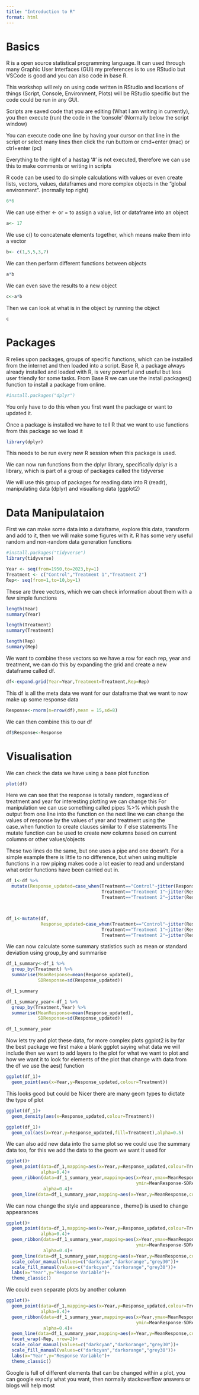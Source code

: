 ```yaml
---
title: "Introduction to R"
format: html
---
```


# Basics

R is a open source statistical programming language. It can used through many Graphic User Interfaces (GUI) my preferences is 
to use RStudio but VSCode is good and you can also code in base R. 

This workshop will rely on using code written in RStudio and locations of things (Script, Console, Environment, Plots) will be RStudio specific but the code could be run in any GUI.

Scripts are saved code that you are editing (What I am writing in currently), you then execute (run) the code in the 'console' (Normally below the script window)

You can execute code one line by having your cursor on that line in the script or select many lines then click the run buttom or cmd+enter (mac) or ctrl+enter (pc)

Everything to the right of a hastag '#' is not executed, therefore we can use this to make comments or writing in scripts

R code can be used to do simple calculations with values or even create lists, vectors, values, dataframes and more complex objects in the "global environment". (normally top right)

```r
6*6
```

We can use either <- or = to assign a value, list or dataframe into an object

```r
a<- 17
```

We use c() to concatenate elements together, which means make them into a vector
 
```r
b<- c(1,5,5,3,7)
```

We can then perform different functions between objects

```r
a*b
```

We can even save the results to a new object
```r
c<-a*b
```

Then we can look at what is in the object by running the object

```r
c
```

# Packages

R relies upon packages, groups of specific functions, which can be installed from the internet and then loaded into a script. 
Base R, a package always already installed and loaded with R, is very powerful and useful but less user friendly for some tasks.
From Base R we can use the install.packages() function to install a package from online.

```r
#install.packages("dplyr") 
```

You only have to do this when you first want the package or want to updated it. 

Once a package is installed we have to tell R that we want to use functions from this package so we load it

```r
library(dplyr) 
```

This needs to be run every new R session when this package is used.


We can now run functions from the dplyr library, specifically dplyr is a library, which is part of a group of packages called the tidyverse

We will use this group of packages for reading data into R (readr), manipulating data (dplyr) and visualisng data (ggplot2)

# Data Manipulataion 

First we can make some data into a dataframe, explore this data, transform and add to it, then we will make some figures with it.
R has some very useful random and non-random data generation functions 

```r
#install.packages("tidyverse") 
library(tidyverse)

Year <- seq(from=1950,to=2023,by=1)
Treatment <- c("Control","Treatment 1","Treatment 2")
Rep<- seq(from=1,to=10,by=1)
```

These are three vectors, which we can check information about them with a few simple functions

```r
length(Year)
summary(Year)

length(Treatment)
summary(Treatment)

length(Rep)
summary(Rep)
```

We want to combine these vectors so we have a row for each rep, year and treatment, we can do this by expanding the grid and create a new dataframe called df.

```r
df<-expand.grid(Year=Year,Treatment=Treatment,Rep=Rep)
```

This df is all the meta data we want for our dataframe that we want to now make up some response data

```r
Response<-rnorm(n=nrow(df),mean = 15,sd=8)
```

We can then combine this to our df

```r
df$Response<-Response
```

# Visualisation

We can check the data we have using a base plot function

```r
plot(df)
```

Here we can see that the response is totally random, regardless of treatment and year
for interesting plotting we can change this 
For manipulation we can use something called pipes %>% which push the output from one line into the function on the next line
we can change the values of response by the values of year and treatment using the case_when function to create clauses similar to if else statements
The mutate function can be used to create new columns based on current columns or other values/objects

These two lines do the same, but one uses a pipe and one doesn't. For a simple example there is little to no difference, but when using multiple functions in a row piping makes code a lot easier to read and understand what order functions have been carried out in.


```r
df_1<-df %>% 
  mutate(Response_updated=case_when(Treatment=="Control"~jitter(Response)*((Year-1930)/5)-50,
                                    Treatment=="Treatment 1"~jitter(Response)*((Year-1930)*-2)+1000,
                                    Treatment=="Treatment 2"~jitter(Response)*((Year-1930)*1.5)-4))



df_1<-mutate(df,
             Response_updated=case_when(Treatment=="Control"~jitter(Response)*((Year-1930)/5)-50,
                                    Treatment=="Treatment 1"~jitter(Response)*((Year-1930)*-2)+1000,
                                    Treatment=="Treatment 2"~jitter(Response)*((Year-1930)*1.5)-4))


```

We can now calculate some summary statistics such as mean or standard deviation using group_by and summarise

```r
df_1_summary<-df_1 %>% 
  group_by(Treatment) %>% 
  summarise(MeanResponse=mean(Response_updated),
            SDResponse=sd(Response_updated))

df_1_summary

df_1_summary_year<-df_1 %>% 
  group_by(Treatment,Year) %>% 
  summarise(MeanResponse=mean(Response_updated),
            SDResponse=sd(Response_updated))

df_1_summary_year
```

Now lets try and plot these data, for more complex plots ggplot2 is by far the best package
we first make a blank ggplot saying what data we will include
then we want to add layers to the plot for what we want to plot and how we want it to look
for elements of the plot that change with data from the df we use the aes() function

```r
ggplot(df_1)+
  geom_point(aes(x=Year,y=Response_updated,colour=Treatment))

```

This looks good but could be Nicer there are many geom types to dictate the type of plot

```r
ggplot(df_1)+
  geom_density(aes(x=Response_updated,colour=Treatment))

ggplot(df_1)+
  geom_col(aes(x=Year,y=Response_updated,fill=Treatment),alpha=0.5)
```

We can also add new data into the same plot so we could use the summary data too, for this we add the data to the geom we want it used for

```r
ggplot()+
  geom_point(data=df_1,mapping=aes(x=Year,y=Response_updated,colour=Treatment),
             alpha=0.4)+
  geom_ribbon(data=df_1_summary_year,mapping=aes(x=Year,ymax=MeanResponse+SDResponse,
                                                 ymin=MeanResponse-SDResponse,fill=Treatment),
              alpha=0.4)+
  geom_line(data=df_1_summary_year,mapping=aes(x=Year,y=MeanResponse,colour=Treatment))
```

We can now change the style and appearance , theme() is used to change appearances

```r
ggplot()+
  geom_point(data=df_1,mapping=aes(x=Year,y=Response_updated,colour=Treatment),
             alpha=0.4)+
  geom_ribbon(data=df_1_summary_year,mapping=aes(x=Year,ymax=MeanResponse+SDResponse,
                                                 ymin=MeanResponse-SDResponse,fill=Treatment),
              alpha=0.4)+
  geom_line(data=df_1_summary_year,mapping=aes(x=Year,y=MeanResponse,colour=Treatment))+
  scale_color_manual(values=c("darkcyan","darkorange","grey30"))+
  scale_fill_manual(values=c("darkcyan","darkorange","grey30"))+
  labs(x="Year",y="Response Variable")+
  theme_classic()
```

We could even separate plots by another column 

```r
ggplot()+
  geom_point(data=df_1,mapping=aes(x=Year,y=Response_updated,colour=Treatment),
             alpha=0.4)+
  geom_ribbon(data=df_1_summary_year,mapping=aes(x=Year,ymax=MeanResponse+SDResponse,
                                                 ymin=MeanResponse-SDResponse,fill=Treatment),
              alpha=0.4)+
  geom_line(data=df_1_summary_year,mapping=aes(x=Year,y=MeanResponse,colour=Treatment))+
  facet_wrap(~Rep, nrow=2)+
  scale_color_manual(values=c("darkcyan","darkorange","grey30"))+
  scale_fill_manual(values=c("darkcyan","darkorange","grey30"))+
  labs(x="Year",y="Response Variable")+
  theme_classic()
```

Google is full of different elements that can be changed within a plot,
you can google exactly what you want, then normally stackoverflow answers or blogs will help most

